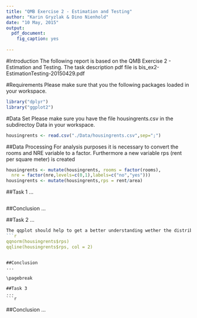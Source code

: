 ```yaml
---
title: "QMB Exercise 2 - Estimation and Testing"
author: "Karin Gryzlak & Dino Nienhold"
date: "10 May, 2015"
output:
  pdf_document:
    fig_caption: yes
    
---
```


#Introduction
The following report is based on the QMB Exercise 2 - Estimation and Testing. The task description pdf file is bis_ex2-EstimationTesting-20150429.pdf

#Requirements
Please make sure that you the following packages loaded in your workspace.
```r
library("dplyr")
library("ggplot2")
```

#Data Set
Please make sure you have the file housingrents.csv in the subdirectoy Data in your workspace.
```r
housingrents <- read.csv("./Data/housingrents.csv",sep=";")
```
\pagebreak

##Data Processing
For analysis purposes it is necessary to convert the rooms and NRE variable to a factor. Furthermore a new variable rps (rent per square meter) is created
```r
housingrents <- mutate(housingrents, rooms = factor(rooms), 
  nre = factor(nre,levels=c(0,1),labels=c("no","yes")))
housingrents <- mutate(housingrents,rps = rent/area)
```

##Task 1
...
```r

```

##Conclusion
...


\pagebreak

##Task 2
...
```r
The qqplot should help to get a better understanding wether the distribution of the variable is normally distributed.
```r
qqnorm(housingrents$rps)
qqline(housingrents$rps, col = 2)
```
```

##Conclusion
...

\pagebreak

##Task 3
...
```r


```

##Conclusion
...

